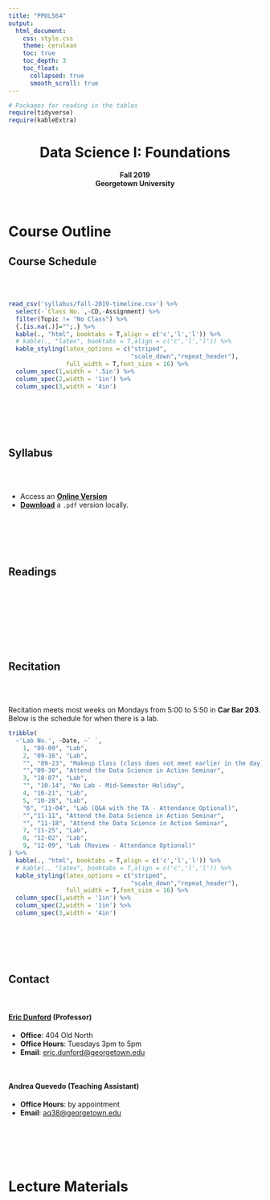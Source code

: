 ```yaml
---
title: "PPOL564"
output: 
  html_document:
    css: style.css
    theme: cerulean
    toc: true
    toc_depth: 3
    toc_float:
      collapsed: true
      smooth_scroll: true
---
```


```r
# Packages for reading in the tables
require(tidyverse)
require(kableExtra)
```



<center><h1>Data Science I: Foundations</h1></center>
<center>**Fall 2019**</center>
<center>**Georgetown University**</center>

<br>



# Course Outline {.tabset .tabset-fade .tabset-pills}

## Course Schedule

<br>
<br>


```r
read_csv('syllabus/fall-2019-timeline.csv') %>%
  select(-`Class No.`,-CD,-Assignment) %>% 
  filter(Topic != "No Class") %>% 
  {.[is.na(.)]="";.} %>% 
  kable(., "html", booktabs = T,align = c('c','l','l')) %>%
  # kable(., "latex", booktabs = T,align = c('c','l','l')) %>%
  kable_styling(latex_options = c("striped", 
                                  "scale_down","repeat_header"),
                full_width = T,font_size = 16) %>% 
  column_spec(1,width = '.5in') %>% 
  column_spec(2,width = '1in') %>% 
  column_spec(3,width = '4in') 
```

<br>
<br>
<br>
<br>


## Syllabus

<br>
<br>

- Access an [**Online Version**](syllabus/PPOL564-Syllabus.html)
- [**Download**](syllabus/PPOL564-Syllabus.pdf) a `.pdf` version locally. 

<br>
<br>
<br>
<br>

## Readings

<br>
<br>

<!-- #### List of all [required reading](readings/reading-list.html). -->

<!-- #### [Study Suggestions for the Final Exam](lectures/study_guide.pdf) -->

<br>
<br>
<br>
<br>

## Recitation

<br>
<br>

Recitation meets most weeks on Mondays from 5:00 to 5:50 in **Car Bar 203**. Below is the schedule for when there is a lab. 

```r
tribble(
  ~'Lab No.', ~Date, ~` `,
    1, "09-09", "Lab",
    2, "09-16", "Lab",
    "", "09-23", "Makeup Class (class does not meet earlier in the day)",
    "","09-30", "Attend the Data Science in Action Seminar",
    3, "10-07", "Lab",
    "", "10-14", "No Lab - Mid-Semester Holiday",
    4, "10-21", "Lab",
    5, "10-28", "Lab",
    "6", "11-04", "Lab (Q&A with the TA - Attendance Optional)",
    "","11-11", "Attend the Data Science in Action Seminar",
    "", "11-18", "Attend the Data Science in Action Seminar",
    7, "11-25", "Lab",
    8, "12-02", "Lab",
    9, "12-09", "Lab (Review - Attendance Optional)"
) %>% 
  kable(., "html", booktabs = T,align = c('c','l','l')) %>%
  # kable(., "latex", booktabs = T,align = c('c','l','l')) %>%
  kable_styling(latex_options = c("striped", 
                                  "scale_down","repeat_header"),
                full_width = T,font_size = 16) %>% 
  column_spec(1,width = '1in') %>% 
  column_spec(2,width = '1in') %>% 
  column_spec(3,width = '4in') 
```


<br>
<br>
<br>
<br>

## Contact

<br>

#### [Eric Dunford](www.ericdunford.com) (Professor)

- **Office**: 404 Old North
- **Office Hours**: Tuesdays 3pm to 5pm
- **Email**: [eric.dunford@georgetown.edu](mailto:eric.dunford@georgetown.edu)

<br>

#### Andrea Quevedo (Teaching Assistant)

- **Office Hours**: by appointment
- **Email**: [aq38@georgetown.edu](mailto:aq38@georgetown.edu)

<br>
<br>
<br>
<br>

# Lecture Materials

<br>
<br>

<!-- ### Reproducibility -->

<!-- - [**Lecture Slides**](lectures/lecture_01/lecture-01.html) -->

<!-- ### Version Control -->

<!-- - [**Lecture Slides**](lectures/lecture_02/lecture-02-version-control.html) -->
<!-- - **Lecture Notebook(s)** -->
<!--   - <a href="lectures/lecture_02/lecture_02_version-control.ipynb" download><img src="https://img.icons8.com/color/52/000000/download-2.png"></a> -->
<!--   - [<img align="center" src="https://colab.research.google.com/assets/colab-badge.svg"/img>](https://colab.research.google.com/drive/1rHww9HLbhnnBQlOz4V0kh5Uf7L3UWtSy) -->
<!--   - [<img src="https://img.icons8.com/metro/26/000000/view-file.png">](lectures/lecture_02/lecture_02_version-control.html) -->

<!-- ### Jupyter Notebooks -->

<!-- - **Lecture Notebook(s)** -->
<!--   - <a href="lectures/lecture_03/lecture_03-using-jupyter-notebooks.ipynb" download><img src="https://img.icons8.com/color/52/000000/download-2.png"> </a> -->
<!--   - [<img align="center" src="https://colab.research.google.com/assets/colab-badge.svg"/img>](https://drive.google.com/open?id=1yFxut51JX4BUdn9zrpqJneNPiFxQHE8R) -->
<!--   - [<img src="https://img.icons8.com/metro/26/000000/view-file.png">](lectures/lecture_03/lecture_03-using-jupyter-notebooks.html) -->

<!-- ### Data Types in Python -->

<!-- - [**Lecture Slides**](lectures/lecture_04/lecture_04-python-data-types.html) -->
<!-- - **Lecture Notebook(s)** -->
<!--   - **_Data Types_** -->
<!--     - <a href="lectures/lecture_04/lecture_04_notebook01_python-data-types.ipynb" download> <img src="https://img.icons8.com/color/52/000000/download-2.png"></a> -->
<!--     - [<img align="center" src="https://colab.research.google.com/assets/colab-badge.svg"/img>](https://drive.google.com/open?id=1Va3MSoGEJFlCKoQdTcGGHqsnD_akh_-a) -->
<!--     - [<img src="https://img.icons8.com/metro/26/000000/view-file.png">](lectures/lecture_04/lecture_04_Notebook01_python-data-types.html) -->
<!--   - **_Manipulating Data Structures_**  -->
<!--     - <a href="lectures/lecture_04/Lecture_04_notebook02_manipulating-data-structures.ipynb" download> <img src="https://img.icons8.com/color/52/000000/download-2.png"> </a> -->
<!--     - [<img align="center" src="https://colab.research.google.com/assets/colab-badge.svg"/img>](https://drive.google.com/open?id=1PF2Nm3ZnQWEFHa19htc5Xv695aXixl-4) -->
<!--     - [<img src="https://img.icons8.com/metro/26/000000/view-file.png">](lectures/lecture_04/Lecture_04_notebook02_manipulating-data-structures.html) -->
<!--   - [Supplement] **_Strings and Dates_** -->
<!--     - <a href="lectures/lecture_04/lecture_04_supplement_strings-and-dates.ipynb" download> <img src="https://img.icons8.com/color/52/000000/download-2.png"> </a> -->
<!--     - [<img align="center" src="https://colab.research.google.com/assets/colab-badge.svg"/img>](https://drive.google.com/open?id=1q_mqmxGXKP4JMH4-rcs6A5RJw-kzE-lo) -->
<!--     - [<img src="https://img.icons8.com/metro/26/000000/view-file.png">](lectures/lecture_04/lecture_04_supplement_strings-and-dates.html) -->


<!-- - **Lab Material** -->
<!--   - <a href="labs/lab_02/lab_02_materials.zip" download> <img src="https://img.icons8.com/color/52/000000/download-2.png">  </a> -->

<!-- ### Control Sequences, Iteration, and Functions -->

<!-- - **Lecture Notebook(s)** -->
<!--   - **_Control Sequences and Iteration_** -->
<!--     - <a href="lectures/lecture_05/Lecture_05_Notebook01_control-sequences-and-iteration.ipynb" download> <img src="https://img.icons8.com/color/52/000000/download-2.png"></a> -->
<!--     - [<img align="center" src="https://colab.research.google.com/assets/colab-badge.svg"/img>](https://drive.google.com/open?id=1hsAHijV-G8t8FSGEzfR8xa508rj4vkZU) -->
<!--     - [<img src="https://img.icons8.com/metro/26/000000/view-file.png">](lectures/lecture_05/Lecture_05_Notebook01_control-sequences-and-iteration.html) -->
<!--   - **_Functions_**  -->
<!--     - <a href="lectures/lecture_05/Lecture_05_Notebook02_functions.ipynb" download> <img src="https://img.icons8.com/color/52/000000/download-2.png"></a> -->
<!--     - [<img align="center" src="https://colab.research.google.com/assets/colab-badge.svg"/img>](https://drive.google.com/open?id=1u3m_GSMlR8qc9ILu4uW0tEDn0hb_mtIN) -->
<!--     - [<img src="https://img.icons8.com/metro/26/000000/view-file.png">](lectures/lecture_05/Lecture_05_Notebook02_functions.html) -->

<!-- ### Comprehensions and Generators -->

<!-- - **Lecture Notebook(s)** -->
<!--   - **_Comprehensions, Generators, and Itertools_** -->
<!--     - <a href="lectures/lecture_06/lecture_06_Notebook01_comprehensions-generators-and-itertools.ipynb" download> <img src="https://img.icons8.com/color/52/000000/download-2.png"> </a> -->
<!--     - [<img align="center" src="https://colab.research.google.com/assets/colab-badge.svg"/img>](https://drive.google.com/open?id=1WZOdN_E15aC6zOCScGFfWeA6O_BBVSwf) -->
<!--     - [<img src="https://img.icons8.com/metro/26/000000/view-file.png">](lectures/lecture_06/lecture_06_Notebook01_comprehensions-generators-and-itertools.html) -->
<!--   - **_File Management_** -->
<!--     - <a href="lectures/lecture_06/Lecture_06_Notebook02_file-management_MATERIALS.zip" download> <img src="https://img.icons8.com/color/52/000000/download-2.png"> </a>  -->
<!--     - [<img align="center" src="https://colab.research.google.com/assets/colab-badge.svg"/img>](https://drive.google.com/open?id=1dfx_JTBCPXZiHLxzpFphcnI8hhPyKgDA) -->
<!--     - [<img src="https://img.icons8.com/metro/26/000000/view-file.png">](lectures/lecture_06/Lecture_06_Notebook02_file-management.html) -->

<!-- ### Numpy -->

<!-- - **Lecture Notebook(s)** -->
<!--   - <a href="lectures/lecture_07/Lecture_7_Numpy.ipynb" download> <img src="https://img.icons8.com/color/52/000000/download-2.png"> </a> -->
<!--   - [<img align="center" src="https://colab.research.google.com/assets/colab-badge.svg"/img>](https://drive.google.com/open?id=1ELq-vKTU7_-hA4nqxvfGEJFDbaeK0hC5) -->
<!--   - [<img src="https://img.icons8.com/metro/26/000000/view-file.png">](lectures/lecture_07/Lecture_7_Numpy.html) -->

<!-- ### Data Wrangling with Pandas (part 1) -->

<!-- - **Lecture Notebook(s)** -->
<!--   - <a href="lectures/lecture_08/Lecture_08-data-wrangling-with-pandas_part01.ipynb" download> <img src="https://img.icons8.com/color/52/000000/download-2.png"> </a> -->
<!--   - [<img align="center" src="https://colab.research.google.com/assets/colab-badge.svg"/img>](https://drive.google.com/open?id=18PSphiIFwv63kEMHDMpV9un1t78lxXIw) -->
<!--   - [<img src="https://img.icons8.com/metro/26/000000/view-file.png">](lectures/lecture_08/Lecture_08-data-wrangling-with-pandas_part01.html) -->


<!-- ### Data Wrangling with Pandas (part 2) -->

<!-- - **Lecture Notebook(s)** -->
<!--   - <a href="lectures/lecture_09/lecture_09_data-wrangling-with-pandas_part02.ipynb" download> <img src="https://img.icons8.com/color/52/000000/download-2.png"> </a> -->
<!--   - [<img align="center" src="https://colab.research.google.com/assets/colab-badge.svg"/img>](https://drive.google.com/open?id=1utyLA_r-tK7Q8J5Kej5AhN7anFt75vDo) -->
<!--   - [<img src="https://img.icons8.com/metro/26/000000/view-file.png">](lectures/lecture_09/lecture_09_data-wrangling-with-pandas_part02.html) -->


<!-- ### Exploratory Data Analysis -->

<!-- - **Lecture Notebook(s)** -->
<!--   - <a href="lectures/lecture_10/lecture_10-data-exploration.ipynb" download> <img src="https://img.icons8.com/color/52/000000/download-2.png"> </a> -->
<!--   - [<img align="center" src="https://colab.research.google.com/assets/colab-badge.svg"/img>](https://drive.google.com/open?id=1fD3918E75X3RcSjKAoMmRPcZizaI2lo4) -->
<!--   - [<img src="https://img.icons8.com/metro/26/000000/view-file.png">](lectures/lecture_10/lecture_10-data-exploration.html) -->

<!-- - **Lab Materials** -->
<!--   - <a href="labs/lab_03/lab03_materials.zip" download> <img src="https://img.icons8.com/color/52/000000/download-2.png"> </a> -->

<!-- ### Vectors -->

<!-- - **Lecture Notebook(s)** -->
<!--   - <a href="lectures/lecture_11/Lecture_11-vectors.ipynb" download> <img src="https://img.icons8.com/color/52/000000/download-2.png"> </a> -->
<!--   - [<img align="center" src="https://colab.research.google.com/assets/colab-badge.svg"/img>](https://drive.google.com/open?id=1rUN2w3pcziwptC_RPrtEzOlPe49sidrg) -->
<!--   - [<img src="https://img.icons8.com/metro/26/000000/view-file.png">](lectures/lecture_11/Lecture_11-vectors.html) -->


<!-- ### Trigonometry of Vectors -->

<!-- - **Lecture Notebook(s)** -->
<!--   - <a href="lectures/lecture_12/Lecture_12-trigonometry-of-vectors.ipynb" download> <img src="https://img.icons8.com/color/52/000000/download-2.png"> </a> -->
<!--   - [<img align="center" src="https://colab.research.google.com/assets/colab-badge.svg"/img>](https://drive.google.com/open?id=1nzjYryRH1njVgf9JndRdArI9CHJbJqRp) -->
<!--   - [<img src="https://img.icons8.com/metro/26/000000/view-file.png">](lectures/lecture_12/Lecture_12-trigonometry-of-vectors.html) -->


<!-- ### Matrix Transformations -->


<!-- - **Lecture Notebook(s)** -->
<!--   - <a href="lectures/lecture_13/Lecture_13-Matrix-Transformation.ipynb" download> <img src="https://img.icons8.com/color/52/000000/download-2.png"> </a> -->
<!--   - [<img align="center" src="https://colab.research.google.com/assets/colab-badge.svg"/img>](https://drive.google.com/open?id=1osqDs-i85AjumpE9VEov2CKHQx2WyAuz) -->
<!--   - [<img src="https://img.icons8.com/metro/26/000000/view-file.png">](lectures/lecture_13/Lecture_13-Matrix-Transformation.html) -->

<!-- - **Lab Materials** -->
<!--   - <a href="labs/lab_04/lab04_materials.zip" download> <img src="https://img.icons8.com/color/52/000000/download-2.png"> </a> -->


<!-- ### Matrix Operations and Inversions -->

<!-- - **Lecture Notebook(s)** -->
<!--   - **Matrix Operations**   -->
<!--       + <a href="lectures/lecture_14/Lecture_14-Matrix-Operations.ipynb" download> <img src="https://img.icons8.com/color/52/000000/download-2.png"> </a> -->
<!--       + [<img align="center" src="https://colab.research.google.com/assets/colab-badge.svg"/img>](https://drive.google.com/open?id=1f3SUYzBD5mrlZVddx9ZpL8pD02B8TJm-) -->
<!--       + [<img src="https://img.icons8.com/metro/26/000000/view-file.png">](lectures/lecture_14/Lecture_14-Matrix-Operations.html) -->

<!--   - **Matrix Inversions**   -->
<!--       + <a href="lectures/lecture_14/Lecture_14-Inverting-Matrices.ipynb" download> <img src="https://img.icons8.com/color/52/000000/download-2.png"> </a> -->
<!--       + [<img align="center" src="https://colab.research.google.com/assets/colab-badge.svg"/img>](https://drive.google.com/open?id=1fLy35ECVKwRZ8NN1SnUi9TZGf3cMeRsI) -->
<!--       + [<img src="https://img.icons8.com/metro/26/000000/view-file.png">](lectures/lecture_14/Lecture_14-Inverting-Matrices.html) -->


<!-- ### Linear Regression -->

<!-- - **Lecture Notebook(s)** -->
<!--   - <a href="lectures/Lecture_15/Lecture_15-linear-regression.ipynb" download> <img src="https://img.icons8.com/color/52/000000/download-2.png"> </a> -->
<!--   - [<img align="center" src="https://colab.research.google.com/assets/colab-badge.svg"/img>](https://drive.google.com/open?id=1Ie2ZRRxpSGt5VYXXckfYkb3EEHh4znbD) -->
<!--   - [<img src="https://img.icons8.com/metro/26/000000/view-file.png">](lectures/Lecture_15/Lecture_15-linear-regression.html) -->

<!-- - **Lab Materials** -->
<!--   - <a href="labs/lab_05/lab_materials.zip" download> <img src="https://img.icons8.com/color/52/000000/download-2.png"> </a> -->



<!-- ### Eigen Decompositions -->

<!-- - **Lecture Notebook(s)** -->
<!--   - <a href="lectures/lecture_16/Lecture_16-eigen-decompositions.ipynb" download> <img src="https://img.icons8.com/color/52/000000/download-2.png"> </a> -->
<!--   - [<img align="center" src="https://colab.research.google.com/assets/colab-badge.svg"/img>](https://drive.google.com/open?id=1KjQe1CcFoq1KF52iNPj2YiAUM1mx83Db) -->
<!--   - [<img src="https://img.icons8.com/metro/26/000000/view-file.png">](lectures/lecture_16/Lecture_16-eigen-decompositions.html) -->


<!-- ### Decompositions in Practice -->

<!-- - **Lecture Notebook(s)** -->
<!--   - **Covariance and Correlation Matrices**   -->
<!--       + <a href="lectures/lecture_17/Lecture_17_1-Covariance-and-Correlation-Matrices.ipynb" download> <img src="https://img.icons8.com/color/52/000000/download-2.png"> </a> -->
<!--       + [<img align="center" src="https://colab.research.google.com/assets/colab-badge.svg"/img>](https://drive.google.com/open?id=1rKLBPT9uhdPewgPCUlnZgZlCrs_1q1LK) -->
<!--       + [<img src="https://img.icons8.com/metro/26/000000/view-file.png">](lectures/lecture_17/Lecture_17_1-Covariance-and-Correlation-Matrices.html) -->

<!--   - **Latent Variables**   -->
<!--       + <a href="lectures/lecture_17/Lecture_17_2-Latent-Variable.ipynb" download> <img src="https://img.icons8.com/color/52/000000/download-2.png"> </a> -->
<!--       + [<img align="center" src="https://colab.research.google.com/assets/colab-badge.svg"/img>](https://drive.google.com/open?id=1TbUPNqtM-Njkcn2OQ8A8cnOAdqTSaOj7) -->
<!--       + [<img src="https://img.icons8.com/metro/26/000000/view-file.png">](lectures/lecture_17/Lecture_17_2-Latent-Variable.html)     -->

<!--   - **Data Reduction**   -->
<!--       + <a href="lectures/lecture_17/Lecture_17_3-Data-Reduction.ipynb" download> <img src="https://img.icons8.com/color/52/000000/download-2.png"> </a> -->
<!--       + [<img align="center" src="https://colab.research.google.com/assets/colab-badge.svg"/img>](https://drive.google.com/open?id=1ISMpAU26-oOm2Kdd09M_IuG7UVQotz2I) -->
<!--       + [<img src="https://img.icons8.com/metro/26/000000/view-file.png">](lectures/lecture_17/Lecture_17_3-Data-Reduction.html)    -->

<!-- ### Differentiation -->


<!-- - **Lecture Notebook(s)** -->
<!--   - **Derivatives**   -->
<!--       + <a href="lectures/lecture_18/Lecture_18_01-Derivatives.ipynb" download> <img src="https://img.icons8.com/color/52/000000/download-2.png"> </a> -->
<!--       + [<img align="center" src="https://colab.research.google.com/assets/colab-badge.svg"/img>](https://drive.google.com/open?id=15GkwgOdFfKCOPC_zaXuyi92zq6dhF-ww) -->
<!--       + [<img src="https://img.icons8.com/metro/26/000000/view-file.png">](lectures/lecture_18/Lecture_18_01-Derivatives.html) -->

<!--   - **Rules of Differentiation**   -->
<!--       + <a href="lectures/lecture_18/Lecture_18_02-Rules-of-Differentiation.ipynb" download> <img src="https://img.icons8.com/color/52/000000/download-2.png"> </a> -->
<!--       + [<img align="center" src="https://colab.research.google.com/assets/colab-badge.svg"/img>](https://drive.google.com/open?id=1kANIA11heMVRb-0lKEkg98i1COAqLupz) -->
<!--       + [<img src="https://img.icons8.com/metro/26/000000/view-file.png">](lectures/lecture_18/Lecture_18_02-Rules-of-Differentiation.html)    -->


<!-- ### Optimizing Univariate Functions -->

<!-- - **Lecture Notebook(s)** -->
<!--   - <a href="lectures/lecture_19/Lecture_19-optimizing-univariate-functions.ipynb" download> <img src="https://img.icons8.com/color/52/000000/download-2.png"> </a> -->
<!--   - [<img align="center" src="https://colab.research.google.com/assets/colab-badge.svg"/img>](https://drive.google.com/open?id=1IEOsdkoIeFGO9hyTw2pC36nAjfSWEiO0) -->
<!--   - [<img src="https://img.icons8.com/metro/26/000000/view-file.png">](lectures/lecture_19/Lecture_19-optimizing-univariate-functions.html) -->


<!-- ### Optimizing Multivariate Functions -->

<!-- - **Lecture Notebook(s)** -->
<!--   - <a href="lectures/lecture_20/Lecture_20-unconstrained-optimization-of-multivariable-functions.ipynb" download> <img src="https://img.icons8.com/color/52/000000/download-2.png"> </a> -->
<!--   - [<img align="center" src="https://colab.research.google.com/assets/colab-badge.svg"/img>](https://drive.google.com/open?id=1pYyrPGIR6lEegGfAy_mpnMErRq4lNyiV) -->
<!--   - [<img src="https://img.icons8.com/metro/26/000000/view-file.png">](lectures/lecture_20/Lecture_20-unconstrained-optimization-of-multivariable-functions.html) -->



<!-- ### Gradient Descent -->

<!-- - **Lecture Notebook(s)** -->
<!--   - <a href="lectures/lecture_21/Lecture_21-Gradient-Descent.ipynb" download> <img src="https://img.icons8.com/color/52/000000/download-2.png"> </a> -->
<!--   - [<img align="center" src="https://colab.research.google.com/assets/colab-badge.svg"/img>](https://drive.google.com/open?id=1LKobC7JWtLZtvBdYEzZDEu1anIRLjy-W) -->
<!--   - [<img src="https://img.icons8.com/metro/26/000000/view-file.png">](lectures/lecture_21/Lecture_21-Gradient-Descent.html) -->

<!-- ### Constrained Optimization -->

<!-- - **Lecture Notebook(s)** -->
<!--   - **Gradient Descent (Part 2)**   -->
<!--       + <a href="lectures/lecture_22/Lecture_22-Gradient-Descent_Part-02.ipynb" download> <img src="https://img.icons8.com/color/52/000000/download-2.png"> </a> -->
<!--       + [<img align="center" src="https://colab.research.google.com/assets/colab-badge.svg"/img>](https://drive.google.com/open?id=1kBKWTt1Wu8YIAy93G4AMspTV7OAS9U71) -->
<!--       + [<img src="https://img.icons8.com/metro/26/000000/view-file.png">](lectures/lecture_22/Lecture_22-Gradient-Descent_Part-02.html) -->

<!--   - **Constrained Optimization**   -->
<!--       + <a href="lectures/lecture_22/Lecture_22-Constrained-Optimization.ipynb" download> <img src="https://img.icons8.com/color/52/000000/download-2.png"> </a> -->
<!--       + [<img align="center" src="https://colab.research.google.com/assets/colab-badge.svg"/img>](https://drive.google.com/open?id=1O7_j4D3dH6F8L9zelnBzAqyk9IHhiBlp) -->
<!--       + [<img src="https://img.icons8.com/metro/26/000000/view-file.png">](lectures/lecture_22/Lecture_22-Constrained-Optimization.html) -->

<!--   - **[Supplement] Unpacking the Lagrange Multiplier**   -->
<!--       + [<img src="https://img.icons8.com/metro/26/000000/view-file.png">](lectures/lecture_22/Lecture_22-Supplement-unpacking-the-lagrange-multiplier.html) -->



<!-- ### Probability -->

<!-- - **Lecture Notebook(s)** -->
<!--   - <a href="lectures/lecture_23/Lecture_23-Probability.ipynb" download> <img src="https://img.icons8.com/color/52/000000/download-2.png"> </a> -->
<!--   - [<img align="center" src="https://colab.research.google.com/assets/colab-badge.svg"/img>](https://drive.google.com/open?id=1_FthX8GmbkqkHbAQfogRCLjsLrayfo_G) -->
<!--   - [<img src="https://img.icons8.com/metro/26/000000/view-file.png">](lectures/lecture_23/Lecture_23-Probability.html) -->

<!-- ### Bayes Rule & Naive Bayes Algorithm -->

<!-- - **Lecture Notebook(s)** -->
<!--   - <a href="lectures/lecture_24/lecture_24-bayes.ipynb" download> <img src="https://img.icons8.com/color/52/000000/download-2.png"> </a> -->
<!--   - [<img align="center" src="https://colab.research.google.com/assets/colab-badge.svg"/img>](https://drive.google.com/open?id=14FnCZ3GLiVp3lonjAiVf44MZtW8-H4u7) -->
<!--   - [<img src="https://img.icons8.com/metro/26/000000/view-file.png">](lectures/lecture_24/lecture_24-bayes.html) -->


<!-- ### Simulation and Sampling -->

<!-- - **Lecture Notebook(s)** -->
<!--   - **Sampling**   -->
<!--       + <a href="lectures/lecture_25/lecture_25-sampling.ipynb" download> <img src="https://img.icons8.com/color/52/000000/download-2.png"> </a> -->
<!--       + [<img align="center" src="https://colab.research.google.com/assets/colab-badge.svg"/img>](https://drive.google.com/open?id=1u8buSCNX41ggL06SRMFQOJ9EdhDBWlds) -->
<!--       + [<img src="https://img.icons8.com/metro/26/000000/view-file.png">](lectures/lecture_25/lecture_25-sampling.html) -->

<!--   - **Simulation**   -->
<!--       + <a href="lectures/lecture_25/lecture_25-simulation.ipynb" download> <img src="https://img.icons8.com/color/52/000000/download-2.png"> </a> -->
<!--       + [<img align="center" src="https://colab.research.google.com/assets/colab-badge.svg"/img>](https://drive.google.com/open?id=1jwTXn9Wlkb6hgTp1VXk_fiv19--zowN6) -->
<!--       + [<img src="https://img.icons8.com/metro/26/000000/view-file.png">](lectures/lecture_25/lecture_25-simulation.html) -->

<br>
---




